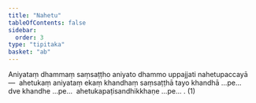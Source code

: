 ```yaml
---
title: "Nahetu"
tableOfContents: false
sidebar:
  order: 3
type: "tipitaka"
basket: "ab"
---
```



<DynamicBreadcrumb />

<Division number="29">

<Paragraph number="2325">
Aniyataṃ dhammaṃ saṃsaṭṭho aniyato dhammo uppajjati nahetupaccayā—  ahetukaṃ aniyataṃ ekaṃ khandhaṃ saṃsaṭṭhā tayo khandhā …pe…  dve khandhe …pe…  ahetukapaṭisandhikkhaṇe …pe… . (1)
</Paragraph>
</Division>